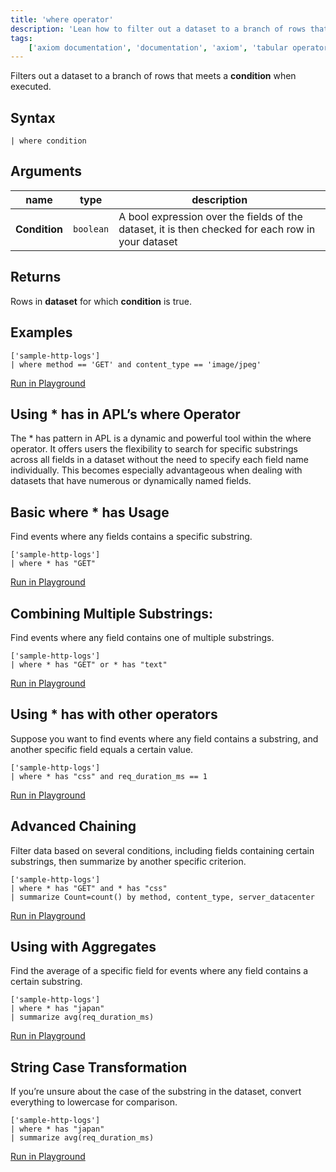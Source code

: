 ```yaml
---
title: 'where operator'
description: 'Lean how to filter out a dataset to a branch of rows that meets a condition when executed.'
tags:
    ['axiom documentation', 'documentation', 'axiom', 'tabular operators', 'where operator']
---
```


Filters out a dataset to a branch of rows that meets a **condition** when executed.

## Syntax

```kusto
| where condition
```

## Arguments

| **name**                  |        **type**                       | **description**                        |
| ------------------------- | ------------------------------------- | ------------------------------------------ |
| **Condition** | `boolean` | A bool expression over the fields of the dataset, it is then checked for each row in your dataset |

## Returns

Rows in **dataset** for which **condition** is true.

## Examples

```kusto
['sample-http-logs']
| where method == 'GET' and content_type == 'image/jpeg'
```

[Run in Playground](https://play.axiom.co/axiom-play-qf1k/explorer?initForm=%7B%22apl%22%3A%22%5B%27sample-http-logs%27%5D%5Cn%7C%20where%20method%20%3D%3D%20%27GET%27%20and%20content_type%20%3D%3D%20%27image%2Fjpeg%27%22%7D&queryOptions=%7B%22quickRange%22%3A%2230d%22%7D)

## Using * has in APL’s where Operator

The * has pattern in APL is a dynamic and powerful tool within the where operator. It offers users the flexibility to search for specific substrings across all fields in a dataset without the need to specify each field name individually. This becomes especially advantageous when dealing with datasets that have numerous or dynamically named fields.

## Basic where * has Usage

Find events where any fields contains a specific substring.

```kusto
['sample-http-logs'] 
| where * has "GET"
```

[Run in Playground](https://play.axiom.co/axiom-play-qf1k/explorer?initForm=%7B%22apl%22%3A%22%5B%27sample-http-logs%27%5D%5Cn%7C%20where%20%2A%20has%20%5C%22GET%5C%22%22%7D&queryOptions=%7B%22quickRange%22%3A%2230d%22%7D)

## Combining Multiple Substrings:

Find events where any field contains one of multiple substrings.

```kusto
['sample-http-logs'] 
| where * has "GET" or * has "text"
```

[Run in Playground](https://play.axiom.co/axiom-play-qf1k/explorer?initForm=%7B%22apl%22%3A%22%5B%27sample-http-logs%27%5D%5Cn%7C%20where%20%2A%20has%20%5C%22GET%5C%22%20or%20%2A%20has%20%5C%22text%5C%22%22%7D&queryOptions=%7B%22quickRange%22%3A%2230d%22%7D)

## Using * has with other operators

Suppose you want to find events where any field contains a substring, and another specific field equals a certain value.

```kusto
['sample-http-logs'] 
| where * has "css" and req_duration_ms == 1
```

[Run in Playground](https://play.axiom.co/axiom-play-qf1k/explorer?initForm=%7B%22apl%22%3A%22%5B%27sample-http-logs%27%5D%5Cn%7C%20where%20%2A%20has%20%5C%22css%5C%22%20and%20req_duration_ms%20%3D%3D%201%22%7D&queryOptions=%7B%22quickRange%22%3A%2230d%22%7D)

## Advanced Chaining

Filter data based on several conditions, including fields containing certain substrings, then summarize by another specific criterion.

```kusto
['sample-http-logs']
| where * has "GET" and * has "css"
| summarize Count=count() by method, content_type, server_datacenter
```

[Run in Playground](https://play.axiom.co/axiom-play-qf1k/explorer?initForm=%7B%22apl%22%3A%22%5B%27sample-http-logs%27%5D%5Cn%7C%20where%20%2A%20has%20%5C%22GET%5C%22%20and%20%2A%20has%20%5C%22css%5C%22%5Cn%7C%20summarize%20Count%3Dcount%28%29%20by%20method%2C%20content_type%2C%20server_datacenter%22%7D&queryOptions=%7B%22quickRange%22%3A%2230d%22%7D)

## Using with Aggregates

Find the average of a specific field for events where any field contains a certain substring.

```kusto
['sample-http-logs']
| where * has "japan"
| summarize avg(req_duration_ms)
```

[Run in Playground](https://play.axiom.co/axiom-play-qf1k/explorer?initForm=%7B%22apl%22%3A%22%5B%27sample-http-logs%27%5D%5Cn%7C%20where%20%2A%20has%20%5C%22japan%5C%22%5Cn%7C%20summarize%20avg%28req_duration_ms%29%22%7D&queryOptions=%7B%22quickRange%22%3A%2230d%22%7D)

## String Case Transformation

If you’re unsure about the case of the substring in the dataset, convert everything to lowercase for comparison.

```kusto
['sample-http-logs']
| where * has "japan"
| summarize avg(req_duration_ms)
```

[Run in Playground](https://play.axiom.co/axiom-play-qf1k/explorer?initForm=%7B%22apl%22%3A%22%5B%27sample-http-logs%27%5D%5Cn%7C%20where%20%2A%20has%20%5C%22japan%5C%22%5Cn%7C%20summarize%20avg%28req_duration_ms%29%22%7D&queryOptions=%7B%22quickRange%22%3A%2230d%22%7D)